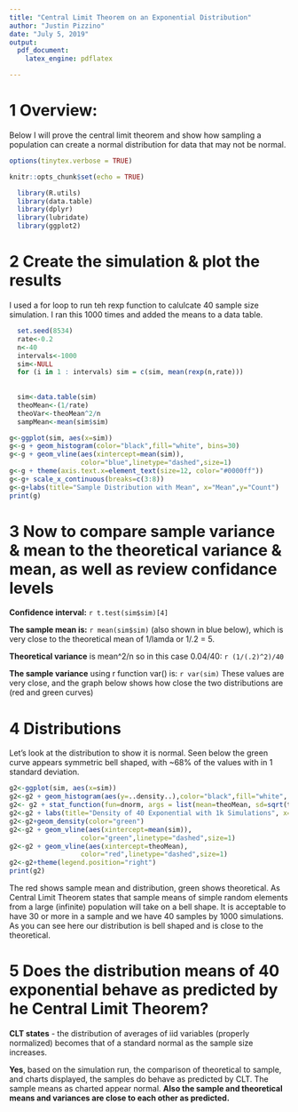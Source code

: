 ```yaml
---
title: "Central Limit Theorem on an Exponential Distribution"
author: "Justin Pizzino"
date: "July 5, 2019"
output: 
  pdf_document:
    latex_engine: pdflatex

---
```

# 1 Overview:
Below I will prove the central limit theorem and show how sampling a population can create a normal distribution for data that may not be normal. 

```r
options(tinytex.verbose = TRUE)
```
```r
knitr::opts_chunk$set(echo = TRUE)
```

```r
  library(R.utils)
  library(data.table)
  library(dplyr)
  library(lubridate)
  library(ggplot2)
```

# 2 Create the simulation & plot the results
I used a for loop to run teh rexp function to calulcate 40 sample size simulation.  I ran this 1000 times and added the means to a data table.
```r
  set.seed(8534)
  rate<-0.2
  n<-40
  intervals<-1000
  sim<-NULL
  for (i in 1 : intervals) sim = c(sim, mean(rexp(n,rate)))
  
  
  sim<-data.table(sim)
  theoMean<-(1/rate)
  theoVar<-theoMean^2/n
  sampMean<-mean(sim$sim)
```


```r
g<-ggplot(sim, aes(x=sim)) 
g<-g + geom_histogram(color="black",fill="white", bins=30)
g<-g + geom_vline(aes(xintercept=mean(sim)),
                  color="blue",linetype="dashed",size=1)
g<-g + theme(axis.text.x=element_text(size=12, color="#0000ff")) 
g<-g+ scale_x_continuous(breaks=c(3:8))
g<-g+labs(title="Sample Distribution with Mean", x="Mean",y="Count")
print(g)
```

# 3 Now to compare sample variance & mean to the theoretical variance & mean, as well as review confidance levels

**Confidence interval:** `r t.test(sim$sim)[4]`

**The sample mean is:** `r mean(sim$sim)` (also shown in blue below), which is very close to the theoretical mean of 1/lamda or 1/.2 = 5.

**Theoretical variance** is mean^2/n so in this case 0.04/40: `r (1/(.2)^2)/40`

**The sample variance** using r function var() is: `r var(sim)`
These values are very close, and the graph below shows how close the two distributions are (red and green curves)

# 4 Distributions
Let's look at the distribution to show it is normal.  Seen below the green curve appears symmetric bell shaped, with ~68% of the values with in 1 standard deviation.

```r

g2<-ggplot(sim, aes(x=sim))
g2<-g2 + geom_histogram(aes(y=..density..),color="black",fill="white", bins=30)
g2<- g2 + stat_function(fun=dnorm, args = list(mean=theoMean, sd=sqrt(theoVar)), color="red")
g2<-g2 + labs(title="Density of 40 Exponential with 1k Simulations", x="Mean",y="Density")
g2<-g2+geom_density(color="green")
g2<-g2 + geom_vline(aes(xintercept=mean(sim)),
                  color="green",linetype="dashed",size=1)
g2<-g2 + geom_vline(aes(xintercept=theoMean),
                  color="red",linetype="dashed",size=1)
g2<-g2+theme(legend.position="right")
print(g2)
```

The red shows sample mean and distribution, green shows theoretical.  As Central Limit Theorem states that sample means of simple random elements from a large (infinite) population will take on a bell shape.  It is acceptable to have 30 or more in a sample and we have 40 samples by 1000 simulations.  As you can see here our distribution is bell shaped and is close to the theoretical.

# 5 Does the distribution means of 40 exponential behave as predicted by he Central Limit Theorem?
**CLT states** - the distribution of averages of iid variables (properly normalized) becomes that of a standard normal as the sample size increases.

**Yes**, based on the simulation run, the comparison of theoretical to sample, and charts displayed, the samples do behave as predicted by CLT.  The sample means as charted appear normal.  **Also the sample and theoretical means and variances are close to each other as predicted. **